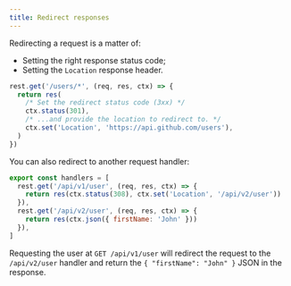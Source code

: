 ```yaml
---
title: Redirect responses
---
```


Redirecting a request is a matter of:

- Setting the right response status code;
- Setting the `Location` response header.

```js
rest.get('/users/*', (req, res, ctx) => {
  return res(
    /* Set the redirect status code (3xx) */
    ctx.status(301),
    /* ...and provide the location to redirect to. */
    ctx.set('Location', 'https://api.github.com/users'),
  )
})
```

You can also redirect to another request handler:

```js
export const handlers = [
  rest.get('/api/v1/user', (req, res, ctx) => {
    return res(ctx.status(308), ctx.set('Location', '/api/v2/user'))
  }),
  rest.get('/api/v2/user', (req, res, ctx) => {
    return res(ctx.json({ firstName: 'John' }))
  }),
]
```

Requesting the user at `GET /api/v1/user` will redirect the request to the `/api/v2/user` handler and return the `{ "firstName": "John" }` JSON in the response.

